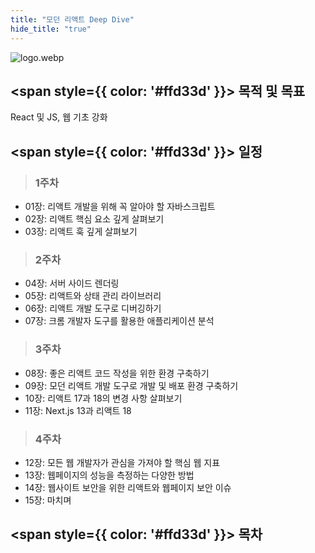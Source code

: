 ```yaml
---
title: "모던 리액트 Deep Dive"
hide_title: "true"
---
```


![logo.webp](../../../static/img/%EB%AA%A8%EB%8D%98%20%EB%A6%AC%EC%95%A1%ED%8A%B8%20Deep%20Dive/logo.webp)
## <span style={{ color: '#ffd33d' }}> 목적 및 목표 </span>
React 및 JS, 웹 기초 강화

## <span style={{ color: '#ffd33d' }}> 일정 </span>

>### 1주차
- 01장: 리액트 개발을 위해 꼭 알아야 할 자바스크립트
- 02장: 리액트 핵심 요소 깊게 살펴보기
- 03장: 리액트 훅 깊게 살펴보기
>### 2주차
- 04장: 서버 사이드 렌더링
- 05장: 리액트와 상태 관리 라이브러리
- 06장: 리액트 개발 도구로 디버깅하기
- 07장: 크롬 개발자 도구를 활용한 애플리케이션 분석
>### 3주차
- 08장: 좋은 리액트 코드 작성을 위한 환경 구축하기
- 09장: 모던 리액트 개발 도구로 개발 및 배포 환경 구축하기
- 10장: 리액트 17과 18의 변경 사항 살펴보기
- 11장: Next.js 13과 리액트 18
>### 4주차
- 12장: 모든 웹 개발자가 관심을 가져야 할 핵심 웹 지표
- 13장: 웹페이지의 성능을 측정하는 다양한 방법
- 14장: 웹사이트 보안을 위한 리액트와 웹페이지 보안 이슈
- 15장: 마치며


## <span style={{ color: '#ffd33d' }}> 목차 </span>
<FileList/>